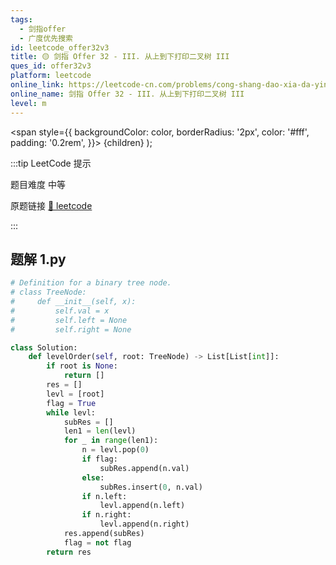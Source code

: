 ```yaml
---
tags:
  - 剑指offer
  - 广度优先搜索
id: leetcode_offer32v3
title: 🟡 剑指 Offer 32 - III. 从上到下打印二叉树 III
ques_id: offer32v3
platform: leetcode
online_link: https://leetcode-cn.com/problems/cong-shang-dao-xia-da-yin-er-cha-shu-iii-lcof/
online_name: 剑指 Offer 32 - III. 从上到下打印二叉树 III
level: m
---
```


  <span
    style={{
      backgroundColor: color,
      borderRadius: '2px',
      color: '#fff',
      padding: '0.2rem',
    }}>
    {children}
  </span>
);

:::tip LeetCode 提示

题目难度 <Highlight color="#ffc01e">中等</Highlight>

原题链接 [🔗 leetcode](https://leetcode-cn.com/problems/cong-shang-dao-xia-da-yin-er-cha-shu-iii-lcof/)

:::



## 题解 1.py

```py
# Definition for a binary tree node.
# class TreeNode:
#     def __init__(self, x):
#         self.val = x
#         self.left = None
#         self.right = None

class Solution:
    def levelOrder(self, root: TreeNode) -> List[List[int]]:
        if root is None:
            return []
        res = []
        levl = [root]
        flag = True
        while levl:
            subRes = []
            len1 = len(levl)
            for _ in range(len1):
                n = levl.pop(0)
                if flag:
                    subRes.append(n.val)
                else:
                    subRes.insert(0, n.val)
                if n.left:
                    levl.append(n.left)
                if n.right:
                    levl.append(n.right)
            res.append(subRes)
            flag = not flag
        return res
```


